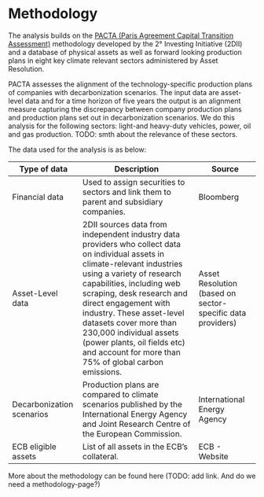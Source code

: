 <!-- Methodology -->
<div class="jumbotron jumbotron-fluid">
<div class="container">
<h1>Methodology</h1>


<p>

The analysis builds on the [PACTA (Paris Agreement Capital Transition Assessment)](https://www.transitionmonitor.com/) methodology developed by the 2° Investing Initiative (2DII) and a database of physical assets as well as forward looking production plans in eight key climate relevant sectors administered by Asset Resolution.<br/>

PACTA assesses the alignment of the technology-specific production plans of companies with decarbonization scenarios. The input data are asset-level data and for a time horizon of five years the output is an alignment measure capturing the discrepancy between company production plans and production plans set out in decarbonization scenarios.  We do this analysis for the following sectors: light-and heavy-duty vehicles, power, oil and gas production. TODO: smth about the relevance of these sectors. <br/>

The data used for the analysis is as below: <br/>

</p>

<table class="table table-bordered">
  <thead class="thead-dark">
    <tr>
      <th scope="col">Type of data</th>
      <th scope="col">Description</th>
      <th scope="col">Source</th>
    </tr>
  </thead>
  <tbody>
    <tr>
      <td>Financial data</td>
      <td>Used to assign securities to sectors and link them to parent and subsidiary companies.</td>
      <td>Bloomberg</td>
    </tr>
     <tr>
      <td>Asset-Level data</td>
      <td>2DII sources data from independent industry data providers who collect data on individual assets in climate-relevant industries using a variety of research capabilities, including web scraping, desk research and direct engagement with industry. These asset-level datasets cover more than 230,000 individual assets (power plants, oil fields etc) and account for more than 75% of global carbon emissions. </td>
      <td>Asset Resolution (based on sector-specific data providers)</td>
    </tr>
    <tr>
      <td>Decarbonization scenarios</td>
      <td>Production plans are compared to climate scenarios published by the International Energy Agency and Joint Research Centre of the European Commission.</td>
      <td>International Energy Agency</td>
    </tr>
    <tr>
      <td>ECB eligible assets</td>
      <td>List of all assets in the ECB's collateral. </td>
      <td>ECB - Website</td>
    </tr>
  </tbody>
</table>

<p> 
More about the methodology can be found here (TODO: add link. And do we need a methodology-page?)
</p>


</div>
</div>
